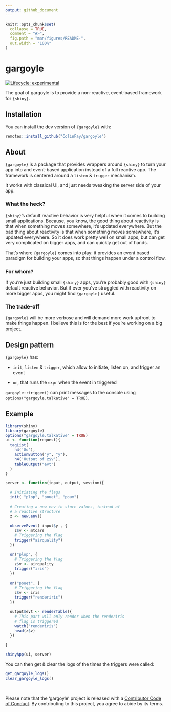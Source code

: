 ```yaml
---
output: github_document
---
```


<!-- README.md is generated from README.Rmd. Please edit that file -->

```r
knitr::opts_chunk$set(
  collapse = TRUE,
  comment = "#>",
  fig.path = "man/figures/README-",
  out.width = "100%"
)
```
# gargoyle

<!-- badges: start -->
[![Lifecycle: experimental](https://img.shields.io/badge/lifecycle-experimental-orange.svg)](https://www.tidyverse.org/lifecycle/#experimental)
<!-- badges: end -->

The goal of gargoyle is to provide a non-reactive, event-based framework for `{shiny}`.

## Installation

You can install the dev version of `{gargoyle}` with:

``` r
remotes::install_github("ColinFay/gargoyle")
```

## About

`{gargoyle}` is a package that provides wrappers around `{shiny}` to turn your app into and event-based application instead of a full reactive app. 
The framework is centered around a `listen` & `trigger` mechanism.

It works with classical UI, and just needs tweaking the server side of your app.

### What the heck?

`{shiny}`'s default reactive behavior is very helpful when it comes to building small applications. 
Because, you know, the good thing about reactivity is that when something moves somewhere, it's updated everywhere.
But the bad thing about reactivity is that when something moves somewhere, it's updated everywhere. 
So it does work pretty well on small apps, but can get very complicated on bigger apps, and can quickly get out of hands. 

That's where `{gargoyle}` comes into play: it provides an event based paradigm for building your apps, so that things happen under a control flow. 

### For whom?

If you're just building small `{shiny}` apps, you're probably good with `{shiny}` default reactive behavior. 
But if ever you've struggled with reactivity on more bigger apps, you might find `{gargoyle}` useful. 

### The trade-off

`{gargoyle}` will be more verbose and will demand more work upfront to make things happen. 
I believe this is for the best if you're working on a big project. 

## Design pattern

`{gargoyle}` has: 

+ `init`, `listen` & `trigger`, which allow to initiate, listen on, and trigger an event

+ `on`, that runs the `expr` when the event in triggered

`gargoyle::trigger()` can print messages to the console using `options("gargoyle.talkative" = TRUE)`.

## Example

```r
library(shiny)
library(gargoyle)
options("gargoyle.talkative" = TRUE)
ui <- function(request){
  tagList(
    h4('Go'),
    actionButton("y", "y"),
    h4('Output of z$v'),
    tableOutput("evt")
  )
}

server <- function(input, output, session){
  
  # Initiating the flags
  init( "plop", "pouet", "poum")
  
  # Creating a new env to store values, instead of
  # a reactive structure
  z <- new.env()
  
  observeEvent( input$y , {
    z$v <- mtcars
    # Triggering the flag
    trigger("airquality")
  })
  
  on("plop", {
    # Triggering the flag
    z$v <- airquality
    trigger("iris")
  })
  
  on("pouet", {
    # Triggering the flag
    z$v <- iris
    trigger("renderiris")
  })
  
  output$evt <- renderTable({
    # This part will only render when the renderiris
    # flag is triggered
    watch("renderiris")
    head(z$v) 
  })
  
}

shinyApp(ui, server)
```

You can then get & clear the logs of the times the triggers were called: 

```r
get_gargoyle_logs()
clear_gargoyle_logs()
```


<br>

Please note that the 'gargoyle' project is released with a
[Contributor Code of Conduct](CODE_OF_CONDUCT.md).
By contributing to this project, you agree to abide by its terms.
